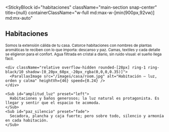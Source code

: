 
<StickyBlock
  id="habitaciones"
  className="main-section snap-center"
  title={null}
  containerClassName="w-full md:max-w-[min(900px,92vw)] md:mx-auto"
>
  <Reveal preset="up"><h2 className="text-2xl md:text-4xl font-semibold mb-4 md:mb-6">Habitaciones</h2></Reveal>

  <div className="space-y-6 md:space-y-8">
    <Sub id="esencia" preset="blur-up">
      Somos la extensión cálida de tu casa. Catorce habitaciones con nombres de plantas aromáticas te reciben con lo que importa: descanso y paz.
    </Sub>
    <Sub id="confort_detalle" preset="up">
      Camas, textiles y cada detalle se eligieron para el confort. Agua filtrada en cristal a diario, sin ruido visual: el sueño llega fácil.
    </Sub>

    <div className="relative overflow-hidden rounded-[28px] ring-1 ring-black/10 shadow-[0_20px_60px_-20px_rgba(0,0,0,0.35)]">
      <ParallaxImage src="/images/casa/room.jpg" alt="Habitación — luz, orden y calma" heightVh={46} speed={0.24} />
    </div>

    <Sub id="amplitud_luz" preset="left">
      Habitaciones y baños generosos; la luz natural es protagonista. Es llegar y sentir que el espacio te acomoda.
    </Sub>
    <Sub id="paz_silencio" preset="fade">
      Secadora, plancha y caja fuerte; pero sobre todo, silencio y armonía en cada habitación.
    </Sub>
  </div>
</StickyBlock>